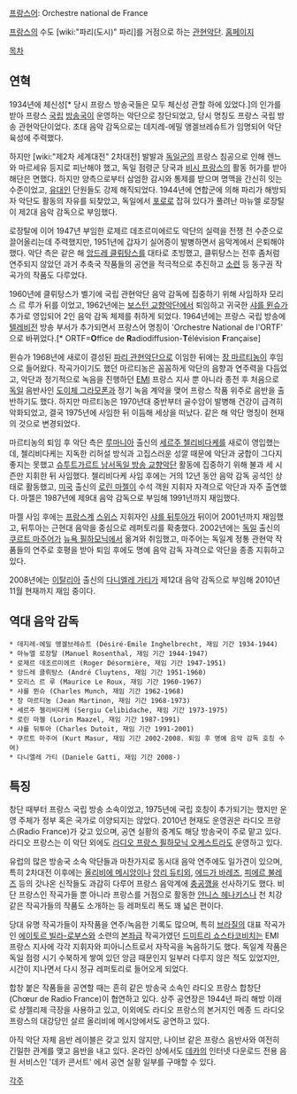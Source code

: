 [[프랑스어]]: Orchestre national de France

[[프랑스]]의 수도 [wiki:"파리(도시)" 파리]를 거점으로 하는 [[관현악단]]. [http://www.radiofrance.fr/chaines/orchestres/national 홈페이지]

[[목차]]

== 연혁 ==
1934년에 체신성[* 당시 프랑스 방송국들은 모두 체신성 관할 하에 있었다.]의 인가를 받아 프랑스 [[국립]] [[방송국]]이 운영하는 악단으로 창단되었고, 당시 명칭도 프랑스 국립 방송 관현악단이었다. 초대 음악 감독으로는 데지레-에밀 앵겔브레슈트가 임명되어 악단 육성에 주력했다.

하지만 [wiki:"제2차 세계대전" 2차대전] 발발과 [[독일군]]의 프랑스 침공으로 인해 렌느와 마르세유 등지로 피난해야 했고, 독일 점령군 당국과 [[비시 프랑스]]의 활동 허가를 받아 해단은 면했다. 하지만 양측으로부터 삼엄한 감시와 통제를 받으며 명맥을 간신히 잇는 수준이었고, [[유대인]] 단원들도 강제 해직되었다. 1944년에 연합군에 의해 파리가 해방되자 악단도 활동의 자유를 되찾았고, 독일에서 [[포로]]로 잡혀 있다가 풀려난 마뉴엘 로장탈이 제2대 음악 감독으로 부임했다.

로장탈에 이어 1947년 부임한 로제르 데조르미에르도 악단의 실력을 전쟁 전 수준으로 끌어올리는데 주력했지만, 1951년에 갑자기 실어증이 발병하면서 음악계에서 은퇴해야 했다. 악단 측은 같은 해 [[앙드레 클뤼탕스]]를 대타로 초빙했고, 클뤼탕스는 전후 좀처럼 연주되지 않았던 과거 추축국 작품들의 공연을 적극적으로 추진하고 [[소련]] 등 동구권 작곡가의 작품도 다루었다.

1960년에 클뤼탕스가 벨기에 국립 관현악단 음악 감독에 집중하기 위해 사임하자 모리스 르 루가 뒤를 이었고, 1962년에는 [[보스턴 교향악단]]에서 퇴임하고 귀국한 [[샤를 뮌슈]]가 추가로 영입되어 2인 음악 감독 체제를 취하게 되었다. 1964년에는 프랑스 국립 방송에 [[텔레비전]] 방송 부서가 추가되면서 프랑스어 명칭이 'Orchestre National de l'ORTF' 으로 바뀌었다.[* ORTF='''O'''ffice de '''R'''adiodiffusion-'''T'''élévision '''F'''rançaise]

뮌슈가 1968년에 새로이 결성된 [[파리 관현악단]]으로 이임한 뒤에는 [[장 마르티농]]이 후임으로 들어왔다. 작곡가이기도 했던 마르티농은 꼼꼼하게 악단의 음향과 연주력을 다듬었고, 악단과 정기적으로 녹음을 진행하던 [[EMI]] 프랑스 지사 뿐 아니라 종전 후 처음으로 [[독일]] 음반사인 [[도이체 그라모폰]]과 정기 녹음 계약을 맺어 프랑스 작품 위주로 음반을 출반하기도 했다. 하지만 마르티농은 1970년대 중반부터 골수암이 발병해 건강이 급격히 악화되었고, 결국 1975년에 사임한 뒤 이듬해 세상을 떠났다. 같은 해 악단 명칭이 현재의 것으로 변경되었다.

마르티농의 퇴임 후 악단 측은 [[루마니아]] 출신의 [[세르주 첼리비다케]]를 새로이 영입했는데, 첼리비다케는 지독한 리허설 방식과 고집스러운 성깔 때문에 악단과 궁합이 그다지 좋지는 못했고 [[슈투트가르트 남서독일 방송 교향악단]] 활동에 집중하기 위해 불과 세 시즌만 지휘한 뒤 사임했다. 첼리비다케 사임 후에는 거의 12년 동안 음악 감독 공석인 상태로 활동했고, [[미국]] 출신의 [[로린 마젤]]이 수석 객원 지휘자 자격으로 악단과 자주 출연했다. 마젤은 1987년에 제9대 음악 감독으로 부임해 1991년까지 재임했다.

마젤 사임 후에는 [[프랑스]]계 [[스위스]] 지휘자인 [[샤를 뒤투아]]가 뒤이어 2001년까지 재임했고, 뒤투아는 근현대 음악을 중심으로 레퍼토리를 확충했다. 2002년에는 [[독일]] 출신의 [[쿠르트 마주어]]가 [[뉴욕 필하모닉]]에서 옮겨와 취임했고, 마주어는 독일계 정통 관현악 작품들의 연주로 호평을 받아 퇴임 후에도 명예 음악 감독 자격으로 악단을 종종 지휘하고 있다.

2008년에는 [[이탈리아]] 출신의 [[다니엘레 가티]]가 제12대 음악 감독으로 부임해 2010년 11월 현재까지 재임 중이다.

== 역대 음악 감독 ==
 * 데지레-에밀 앵겔브레슈트 (Désiré-Emile Inghelbrecht, 재임 기간 1934-1944)
 * 마뉴엘 로장탈 (Manuel Rosenthal, 재임 기간 1944-1947)
 * 로제르 데조르미에르 (Roger Désormière, 재임 기간 1947-1951)
 * 앙드레 클뤼탕스 (André Cluytens, 재임 기간 1951-1960)
 * 모리스 르 루 (Maurice Le Roux, 재임 기간 1960-1967)
 * 샤를 뮌슈 (Charles Munch, 재임 기간 1962-1968)
 * 장 마르티농 (Jean Martinon, 재임 기간 1968-1973)
 * 세르주 첼리비다케 (Sergiu Celibidache, 재임 기간 1973-1975)
 * 로린 마젤 (Lorin Maazel, 재임 기간 1987-1991)
 * 샤를 뒤투아 (Charles Dutoit, 재임 기간 1991-2001)
 * 쿠르트 마주어 (Kurt Masur, 재임 기간 2002-2008. 퇴임 후 명예 음악 감독 호칭 수여)
 * 다니엘레 가티 (Daniele Gatti, 재임 기간 2008-)

== 특징 ==
창단 때부터 프랑스 국립 방송 소속이었고, 1975년에 국립 호칭이 추가되기는 했지만 운영 주체가 정부 혹은 국가로 이양되지는 않았다. 2010년 현재도 운영권은 라디오 프랑스(Radio France)가 갖고 있으며, 공연 실황의 중계도 해당 방송국이 주로 맡고 있다. 라디오 프랑스는 이 악단 외에도 [[라디오 프랑스 필하모닉 오케스트라]]도 운영하고 있다.

유럽의 많은 방송국 소속 악단들과 마찬가지로 동시대 음악 연주에도 일가견이 있으며, 특히 2차대전 이후에는 [[올리비에 메시앙]]이나 [[앙리 듀티외]], [[에드가 바레즈]], [[피에르 불레즈]] 등의 갓나온 신작들도 과감히 다루어 프랑스 음악계에 [[충공깽]]을 선사하기도 했다. 비단 프랑스인 작곡가들 뿐 아니라 프랑스를 거점으로 활동한 [[얀니스 헤나키스]]나 천 치강 같은 작곡가들의 작품도 소개하는 등 레퍼토리 폭도 꽤 넓은 편이다.

당대 유명 작곡가들이 자작품을 연주/녹음한 기록도 많으며, 특히 [[브라질]]의 대표 작곡가인 [[에이토르 빌라-로부스]]와 소련의 [[본좌]]급 작곡가였던 [[드미트리 쇼스타코비치]]는 EMI 프랑스 지사에 각각 지휘자와 피아니스트로서 자작곡을 녹음하기도 했다. 독일계 작품은 독일 점령 시기 수북하게 쌓여 있던 앙금 때문인지 일부러 다루지 않은 적도 있었지만, 시간이 지나면서 다시 정규 레퍼토리로 들어오게 되었다.

합창 붙은 작품들을 공연할 때는 흔히 같은 방송국 소속인 라디오 프랑스 합창단(Chœur de Radio France)이 협연하고 있다. 상주 공연장은 1944년 파리 해방 이래로 샹젤리제 극장을 사용하고 있고, 이외에도 라디오 프랑스의 본거지인 메종 드 라디오 프랑스의 대강당인 살르 올리비에 메시앙에서도 공연하고 있다.

아직 악단 자체 음반 레이블은 갖고 있지 않지만, 나이브 같은 프랑스 음반사와 여전히 긴밀한 관계를 맺고 음반을 내고 있다. 온라인 상에서도 [[데카]]의 인터넷 다운로드 전용 음원 서비스인 '데카 콘서트' 에서 공연 실황 일부를 구매할 수 있다.

[[각주]]
